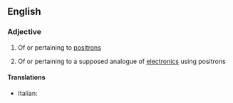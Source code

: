 ==English==

===Adjective===
{{wikipedia|positronic brain}}
{{en-adj|-}}

# Of or pertaining to [[positron]]s
#{{scifi}} Of or pertaining to a supposed analogue of [[electronic]]s using positrons

====Translations====
{{trans-top}}
* Italian: {{t-|it|positronico}}
{{trans-mid}}

{{trans-bottom}}